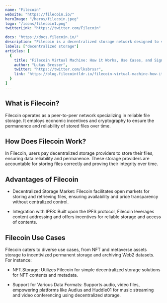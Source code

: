 ---
name: "Filecoin"
website: "https://filecoin.io/"
heroImage: "/heros/filecoin.jpeg"
logo: "/icons/filecoin1.png"
twitterLink: "https://twitter.com/Filecoin"

docs: "https://docs.filecoin.io/"
description: "Filecoin is a decentralized storage network designed to store humanity's most important information. It provides a market for storing and retrieving data, offering an incentive layer to incentivize reliable storage providers."
labels: ["decentralized storage"]
articles: [
  {
    title: "Filecoin Virtual Machine: How it Works, Use Cases, and Significance",
    author: "Lukas Bresser",
    twitter: "https://twitter.com/lksbrssr",
    link: "https://blog.filecointldr.io/filecoin-virtual-machine-how-it-works-what-use-cases-it-unlocks-and-why-it-matters-10dd08f471c7"
  }
]
---

## What is Filecoin?

Filecoin operates as a peer-to-peer network specializing in reliable file storage. It employs economic incentives and cryptography to ensure the permanence and reliability of stored files over time.

## How Does Filecoin Work?

In Filecoin, users pay decentralized storage providers to store their files, ensuring data reliability and permanence. These storage providers are accountable for storing files correctly and proving their integrity over time.

## Advantages of Filecoin

- Decentralized Storage Market: Filecoin facilitates open markets for storing and retrieving files, ensuring availability and price transparency without centralized control.
  
- Integration with IPFS: Built upon the IPFS protocol, Filecoin leverages content addressing and offers incentives for reliable storage and access of contents.

## Filecoin Use Cases

Filecoin caters to diverse use cases, from NFT and metaverse assets storage to incentivized permanent storage and archiving Web2 datasets. For instance:

- NFT.Storage: Utilizes Filecoin for simple decentralized storage solutions for NFT contents and metadata.
  

  
- Support for Various Data Formats: Supports audio, video files, empowering platforms like Audius and Huddle01 for music streaming and video conferencing using decentralized storage.
